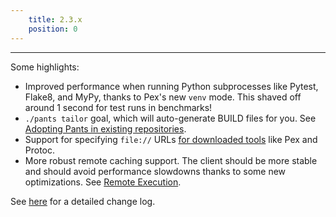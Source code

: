 ```yaml
---
    title: 2.3.x
    position: 0
---
```




---

Some highlights:

* Improved performance when running Python subprocesses like Pytest, Flake8, and MyPy, thanks to Pex's new `venv` mode. This shaved off around 1 second for test runs in benchmarks!
* `./pants tailor` goal, which will auto-generate BUILD files for you. See [Adopting Pants in existing repositories](../../using-pants/adopting-pants-in-existing-repos.mdx).
* Support for specifying `file://` URLs [for downloaded tools](https://github.com/pantsbuild/pants/pull/11499) like Pex and Protoc.
* More robust remote caching support. The client should be more stable and should avoid performance slowdowns thanks to some new optimizations. See [Remote Execution](../../using-pants/remote-caching-&-execution/remote-execution.mdx).

See [here](https://github.com/pantsbuild/pants/blob/master/src/python/pants/notes/2.3.x.md) for a detailed change log.